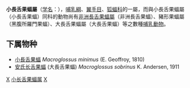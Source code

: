 {{Automatic taxobox
| taxon = Macroglossus
| authority = F. Cuvier, 1824
}}

'''小長舌果蝠屬'''（[[学名|学名]]：{{lang|la|''Macroglossus''}}），[[哺乳綱|哺乳綱]]、[[翼手目|翼手目]]、[[狐蝠科|狐蝠科]]的一屬，而與小長舌果蝠屬（小長舌果蝠）同科的動物尚有[[非洲長舌果蝠屬|非洲長舌果蝠屬]]（非洲長舌果蝠）、豬形果蝠屬（黑腹所羅門果蝠）、大長舌果蝠屬（大長舌果蝠）等之數種[[哺乳動物|哺乳動物]]。

==下属物种==

* [[小長舌果蝠|小長舌果蝠]] ''Macroglossus minimus'' (E. Geoffroy, 1810)
* [[安氏长舌果蝠|安氏长舌果蝠]] (大長舌果蝠) ''Macroglossus sobrinus'' K. Andersen, 1911

{{Taxonbar|from=Q2308113}}

[[Category:狐蝠科|X]]
[[Category:小长舌果蝠属|]]
[[Category:1824年描述的分类群|X]]